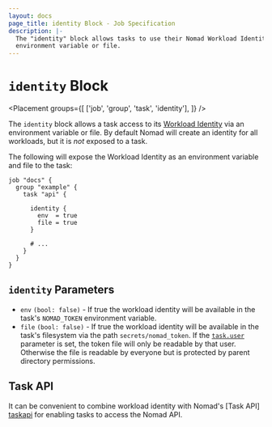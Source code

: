 ```yaml
---
layout: docs
page_title: identity Block - Job Specification
description: |-
  The "identity" block allows tasks to use their Nomad Workload Identity via an
  environment variable or file.
---
```


# `identity` Block

<Placement
  groups={[
    ['job', 'group', 'task', 'identity'],
  ]}
/>

The `identity` block allows a task access to its [Workload Identity][] via an
environment variable or file. By default Nomad will create an identity for all
workloads, but it is *not* exposed to a task.

The following will expose the Workload Identity as an environment variable and
file to the task:

```hcl
job "docs" {
  group "example" {
    task "api" {

      identity {
        env  = true
        file = true
      }

      # ...
    }
  }
}
```

## `identity` Parameters

- `env` `(bool: false)` - If true the workload identity will be available in the
  task's `NOMAD_TOKEN` environment variable.
- `file` `(bool: false)` - If true the workload identity will be available in
  the task's filesystem via the path `secrets/nomad_token`. If the
  [`task.user`][taskuser] parameter is set, the token file will only be
  readable by that user. Otherwise the file is readable by everyone but is
  protected by parent directory permissions.

## Task API

It can be convenient to combine workload identity with Nomad's [Task API]
[taskapi] for  enabling tasks to access the Nomad API.

[taskuser]: /nomad/docs/job-specification/task#user "Nomad task Block"
[Workload Identity]: /nomad/docs/concepts/workload-identity "Nomad Workload Identity"
[windows]: https://devblogs.microsoft.com/commandline/af_unix-comes-to-windows/
[taskapi]: /nomad/api-docs/task-api
